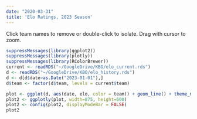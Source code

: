 ```yaml
---
date: "2020-03-31"
title: 'Elo Ratings, 2023 Season'
---
```

Click team names to remove or double-click to isolate. Drag with cursor to zoom.
```r
suppressMessages(library(ggplot2))
suppressMessages(library(plotly))
suppressMessages(library(RColorBrewer))
current <- readRDS("~/GoogleDrive/KBO/elo_current.rds")
d <- readRDS("~/GoogleDrive/KBO/elo_history.rds")
d <- d[d$date>as.Date("2023-01-01"),]
d$team <- factor(d$team, levels = current$team)

plot <- ggplot(d, aes(date, elo, color = team)) + geom_line() + theme_minimal() + scale_color_brewer(palette="Paired") %>% labs(y="Elo",x=NULL,color="Team")
plot2 <- ggplotly(plot, width=875, height=600)
plot2 <- config(plot2, displayModeBar = FALSE)
plot2
```